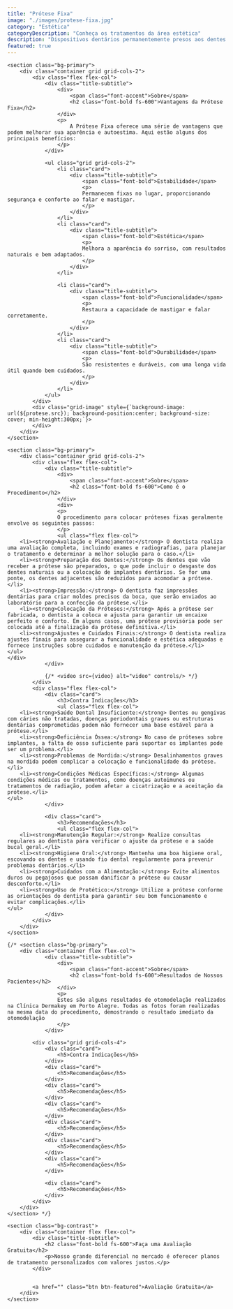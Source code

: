 ```yaml
---
title: "Prótese Fixa"
image: "./images/protese-fixa.jpg"
category: "Estética"
categoryDescription: "Conheça os tratamentos da área estética"
description: "Dispositivos dentários permanentemente presos aos dentes ou implantes para substituir dentes perdidos."
featured: true
---
```



	<section class="bg-primary">
		<div class="container grid grid-cols-2">
			<div class="flex flex-col">
				<div class="title-subtitle">
					<div>
						<span class="font-accent">Sobre</span>
						<h2 class="font-bold fs-600">Vantagens da Prótese Fixa</h2>
					</div>
					<p>
						A Prótese Fixa oferece uma série de vantagens que podem melhorar sua aparência e autoestima. Aqui estão alguns dos principais benefícios:
					</p>
				</div>

				<ul class="grid grid-cols-2">
					<li class="card">
						<div class="title-subtitle">
							<span class="font-bold">Estabilidade</span>
							<p>
							Permanecem fixas no lugar, proporcionando segurança e conforto ao falar e mastigar.
							</p>
						</div>
					</li>
					<li class="card">
						<div class="title-subtitle">
							<span class="font-bold">Estética</span>
							<p>
							Melhora a aparência do sorriso, com resultados naturais e bem adaptados.
							</p>
						</div>
					</li>

					<li class="card">
						<div class="title-subtitle">
							<span class="font-bold">Funcionalidade</span>
							<p>
							Restaura a capacidade de mastigar e falar corretamente.
							</p>
						</div>
					</li>
					<li class="card">
						<div class="title-subtitle">
							<span class="font-bold">Durabilidade</span>
							<p>
							São resistentes e duráveis, com uma longa vida útil quando bem cuidados.
							</p>
						</div>
					</li>
				</ul>
			</div>
			<div class="grid-image" style={`background-image: url(${protese.src}); background-position:center; background-size: cover; min-height:300px;`}>
			</div>
		</div>
	</section>

	<section class="bg-primary">
		<div class="container grid grid-cols-2">
			<div class="flex flex-col">
				<div class="title-subtitle">
					<div>
						<span class="font-accent">Sobre</span>
						<h2 class="font-bold fs-600">Como é o Procedimento</h2>
					</div>
					<div>
					<p>
					O procedimento para colocar próteses fixas geralmente envolve os seguintes passos:
					</p>
					<ul class="flex flex-col">
        <li><strong>Avaliação e Planejamento:</strong> O dentista realiza uma avaliação completa, incluindo exames e radiografias, para planejar o tratamento e determinar a melhor solução para o caso.</li>
        <li><strong>Preparação dos Dentes:</strong> Os dentes que vão receber a prótese são preparados, o que pode incluir o desgaste dos dentes naturais ou a colocação de implantes dentários. Se for uma ponte, os dentes adjacentes são reduzidos para acomodar a prótese.</li>
        <li><strong>Impressão:</strong> O dentista faz impressões dentárias para criar moldes precisos da boca, que serão enviados ao laboratório para a confecção da prótese.</li>
        <li><strong>Colocação da Próteses:</strong> Após a prótese ser fabricada, o dentista a coloca e ajusta para garantir um encaixe perfeito e conforto. Em alguns casos, uma prótese provisória pode ser colocada até a finalização da prótese definitiva.</li>
        <li><strong>Ajustes e Cuidados Finais:</strong> O dentista realiza ajustes finais para assegurar a funcionalidade e estética adequadas e fornece instruções sobre cuidados e manutenção da prótese.</li>
    </ul>
	</div>
				</div>

				{/* <video src={video} alt="video" controls/> */}
			</div>
			<div class="flex flex-col">
				<div class="card">
					<h3>Contra Indicações</h3>
					<ul class="flex flex-col">
        <li><strong>Saúde Dental Insuficiente:</strong> Dentes ou gengivas com cáries não tratadas, doenças periodontais graves ou estruturas dentárias comprometidas podem não fornecer uma base estável para a prótese.</li>
        <li><strong>Deficiência Óssea:</strong> No caso de próteses sobre implantes, a falta de osso suficiente para suportar os implantes pode ser um problema.</li>
        <li><strong>Problemas de Mordida:</strong> Desalinhamentos graves na mordida podem complicar a colocação e funcionalidade da prótese.</li>
        <li><strong>Condições Médicas Específicas:</strong> Algumas condições médicas ou tratamentos, como doenças autoimunes ou tratamentos de radiação, podem afetar a cicatrização e a aceitação da prótese.</li>
    </ul>
				</div>

				<div class="card">
					<h3>Recomendações</h3>
					<ul class="flex flex-col">
        <li><strong>Manutenção Regular:</strong> Realize consultas regulares ao dentista para verificar o ajuste da prótese e a saúde bucal geral.</li>
        <li><strong>Higiene Oral:</strong> Mantenha uma boa higiene oral, escovando os dentes e usando fio dental regularmente para prevenir problemas dentários.</li>
        <li><strong>Cuidados com a Alimentação:</strong> Evite alimentos duros ou pegajosos que possam danificar a prótese ou causar desconforto.</li>
        <li><strong>Uso de Protético:</strong> Utilize a prótese conforme as orientações do dentista para garantir seu bom funcionamento e evitar complicações.</li>
    </ul>
				</div>
			</div>
		</div>
	</section>

	{/* <section class="bg-primary">
		<div class="container flex flex-col">
				<div class="title-subtitle">
					<div>
						<span class="font-accent">Sobre</span>
						<h2 class="font-bold fs-600">Resultados de Nossos Pacientes</h2>
					</div>
					<p>
					Estes são alguns resultados de otomodelação realizados na Clínica Dermakey em Porto Alegre. Todas as fotos foram realizadas na mesma data do procedimento, demostrando o resultado imediato da otomodelação
					</p>
				</div>

			<div class="grid grid-cols-4">
				<div class="card">
					<h5>Contra Indicações</h5>
				</div>
				<div class="card">
					<h5>Recomendações</h5>
				</div>
				<div class="card">
					<h5>Recomendações</h5>
				</div>
				<div class="card">
					<h5>Recomendações</h5>
				</div>
				<div class="card">
					<h5>Recomendações</h5>
				</div>
				<div class="card">
					<h5>Recomendações</h5>
				</div>
				<div class="card">
					<h5>Recomendações</h5>
				</div>

				<div class="card">
					<h5>Recomendações</h5>
				</div>
			</div>
		</div>
	</section> */}

	<section class="bg-contrast">
		<div class="container flex flex-col">
			<div class="title-subtitle">
				<h2 class="font-bold fs-600">Faça uma Avaliação Gratuita</h2>
				<p>Nosso grande diferencial no mercado é oferecer planos de tratamento personalizados com valores justos.</p>
			</div>


			<a href="" class="btn btn-featured">Avaliação Gratuita</a>
		</div>
	</section>